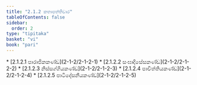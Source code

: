 ```yaml
---
title: "2.1.2 කතාපත්තිවාර"
tableOfContents: false
sidebar:
  order: 2
type: "tipitaka"
basket: "vi"
book: "pari"
---
```



<DynamicBreadcrumb />



<TableOfContents book="pari" section="2.1.2">
* [2.1.2.1 පාරාජිකකණ්ඩ](2-1-2/2-1-2-1)
* [2.1.2.2 සංඝාදිසේසකණ්ඩ](2-1-2/2-1-2-2)
* [2.1.2.3 නිස්සග්ගියකණ්ඩ](2-1-2/2-1-2-3)
* [2.1.2.4 පාචිත්තියකණ්ඩ](2-1-2/2-1-2-4)
* [2.1.2.5 පාටිදේසනීයකණ්ඩ](2-1-2/2-1-2-5)
</TableOfContents>